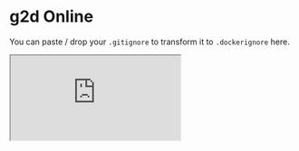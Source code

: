 # g2d Online

You can paste / drop your `.gitignore` to transform it to `.dockerignore` here.

<iframe
  src="https://codesandbox.io/embed/transform-gitignore-to-dockerignore-online-7e9ox7?fontsize=14&hidenavigation=1&theme=dark&view=preview"
  style={{
    width: "100%",
    height: 500,
    border: 0,
    borderRadius: 4,
    overflow: "hidden",
  }}
  title="Transform .gitignore to .dockerignore Online"
  allow="accelerometer; ambient-light-sensor; camera; encrypted-media; geolocation; gyroscope; hid; microphone; midi; payment; usb; vr; xr-spatial-tracking"
  sandbox="allow-forms allow-modals allow-popups allow-presentation allow-same-origin allow-scripts"
/>
